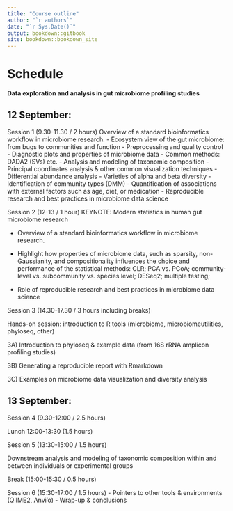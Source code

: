```yaml
---
title: "Course outline"
author: "`r authors`"
date: "`r Sys.Date()`"
output: bookdown::gitbook
site: bookdown::bookdown_site
---
```



# Schedule

**Data exploration and analysis in gut microbiome profiling studies**

## 12 September:

Session 1 (9.30-11.30  / 2 hours)
Overview of a standard bioinformatics workflow in microbiome research.
- Ecosystem view of the gut microbiome: from bugs to communities and function
- Preprocessing and quality control
  - Diagnostic plots and properties of microbiome data
  - Common methods: DADA2 (SVs) etc.
- Analysis and modeling of taxonomic composition
  - Principal coordinates analysis & other common visualization techniques 
  - Differential abundance analysis
  - Varieties of alpha and beta diversity
  - Identification of community types (DMM)
  - Quantification of associations with external factors such as age, diet, or medication
- Reproducible research and best practices in microbiome data science

Session 2 (12-13 / 1 hour)
KEYNOTE: Modern statistics in human gut microbiome research

- Overview of a standard bioinformatics workflow in microbiome
  research.

- Highlight how properties of microbiome data, such as sparsity,
  non-Gaussianity, and compositionality influences the choice and
  performance of the statistical methods: CLR; PCA vs. PCoA;
  community-level vs. subcommunity vs. species level; DESeq2; multiple
  testing;

- Role of reproducible research and best practices in microbiome data
  science


Session 3 (14.30-17.30 / 3 hours including breaks)

Hands-on session: introduction to R tools (microbiome, microbiomeutilities, phyloseq, other)

3A) Introduction to phyloseq & example data (from 16S rRNA amplicon profiling studies)

3B) Generating a reproducible report with Rmarkdown

3C) Examples on microbiome data visualization and diversity analysis



## 13 September:

Session 4 (9.30-12:00 / 2.5 hours)

Lunch 12:00-13:30 (1.5 hours)

Session 5 (13:30-15:00 / 1.5 hours)

Downstream analysis and modeling of taxonomic composition within and between individuals or experimental groups

Break (15:00-15:30 / 0.5 hours)

Session 6 (15:30-17:00 / 1.5 hours)
- Pointers to other tools & environments (QIIME2, Anvi'o)
- Wrap-up & conclusions






